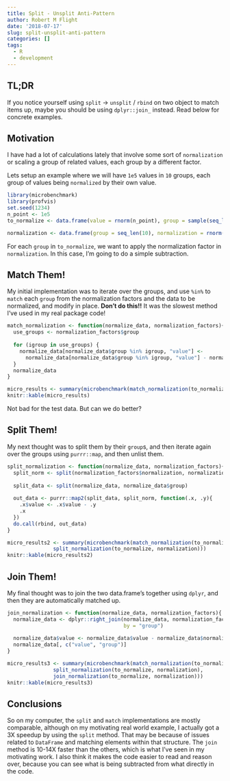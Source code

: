 ```yaml
---
title: Split - Unsplit Anti-Pattern
author: Robert M Flight
date: '2018-07-17'
slug: split-unsplit-anti-pattern
categories: []
tags:
  - R
  - development
---
```


## TL;DR

If you notice yourself using `split` -> `unsplit` / `rbind` on two object to
match items up, maybe you should be using `dplyr::join_` instead. Read below
for concrete examples.

## Motivation

I have had a lot of calculations lately that involve some sort of `normalization`
or scaling a group of related values, each group by a different factor.

Lets setup an example where we will have `1e5` values in `10` groups, each group
of values being `normalized` by their own value.

```r
library(microbenchmark)
library(profvis)
set.seed(1234)
n_point <- 1e5
to_normalize <- data.frame(value = rnorm(n_point), group = sample(seq_len(10), n_point, replace = TRUE))

normalization <- data.frame(group = seq_len(10), normalization = rnorm(10))
```

For each `group` in `to_normalize`, we want to apply the normalization factor in
`normalization`. In this case, I'm going to do a simple subtraction.


## Match Them!

My initial implementation was to iterate over the groups, and use `%in%` to
`match` each `group` from the normalization factors and the data to be normalized,
and modify in place. **Don't do this!!** It was
the slowest method I've used in my real package code!

```r
match_normalization <- function(normalize_data, normalization_factors){
  use_groups <- normalization_factors$group
  
  for (igroup in use_groups) {
    normalize_data[normalize_data$group %in% igroup, "value"] <- 
      normalize_data[normalize_data$group %in% igroup, "value"] - normalization_factors[normalization_factors$group %in% igroup, "normalization"]
  }
  normalize_data
}
```

```r
micro_results <- summary(microbenchmark(match_normalization(to_normalize, normalization)))
knitr::kable(micro_results)
```

Not bad for the test data. But can we do better?

## Split Them!

My next thought was to split them by their `group`s, and then iterate again over
the groups using `purrr::map`, and then unlist them.

```r
split_normalization <- function(normalize_data, normalization_factors){
  split_norm <- split(normalization_factors$normalization, normalization_factors$group)
  
  split_data <- split(normalize_data, normalize_data$group)
  
  out_data <- purrr::map2(split_data, split_norm, function(.x, .y){
    .x$value <- .x$value - .y
    .x
  })
  do.call(rbind, out_data)
}
```

```r
micro_results2 <- summary(microbenchmark(match_normalization(to_normalize, normalization),
               split_normalization(to_normalize, normalization)))
knitr::kable(micro_results2)
```

## Join Them!

My final thought was to join the two data.frame's together using `dplyr`, and then
they are automatically matched up.

```r
join_normalization <- function(normalize_data, normalization_factors){
  normalize_data <- dplyr::right_join(normalize_data, normalization_factors,
                                      by = "group")
  
  normalize_data$value <- normalize_data$value - normalize_data$normalization
  normalize_data[, c("value", "group")]
}
```

```r
micro_results3 <- summary(microbenchmark(match_normalization(to_normalize, normalization),
               split_normalization(to_normalize, normalization),
               join_normalization(to_normalize, normalization)))
knitr::kable(micro_results3)
```

## Conclusions

So on my computer, the `split` and `match` implementations are mostly comparable,
although on my motivating real world example, I actually got a 3X speedup by
using the `split` method. That may be because of issues related to `DataFrame`
and matching elements within that structure. The `join` method is 10-14X faster
than the others, which is what I've seen in my motivating work. I also think
it makes the code easier to read and reason over, because you can see what
is being subtracted from what directly in the code.

